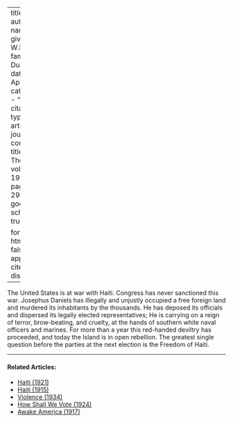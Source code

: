 
---
title: 'Haiti'
author:
  - name:
      given: W.E.B.
      family: Du Bois
date: Apr. 1920
categories: 
  - ""
citation: 
  type: article-journal
  container-title: The Crisis
  volume: 19
  issue: 6
  page: 297-298
google-scholar: true

format:
  html:
    toc: false
    appendix-cite-as: display
---



The United States is at war with Haiti. Congress has never
sanctioned this war. Josephus Daniels has illegally and unjustly
occupied a free foreign
land and murdered its inhabitants by the thousands. He has deposed its
officials and dispersed its legally elected representatives; He is
carrying on a reign of terror, brow-beating, and cruelty, at the hands
of southern white naval officers and marines. For more than a year this
red-handed deviltry has proceeded, and today the Island is in open
rebellion. The greatest single question before the parties at the next
election is the Freedom of Haiti.

<!-- Similar articles start here -->
<div  class="clear-wrap"></div>
<hr>
#### Related Articles:

* [Haiti (1921)](/Volumes/22/06/haiti.html)
* [Haiti (1915)](/Volumes/11/02/haiti.html)
* [Violence (1934)](/Volumes/41/05/violence.html)
* [How Shall We Vote (1924)](/Volumes/29/01/how_shall_we_vote.html)
* [Awake America (1917)](/Volumes/14/05/awake_america.html)

<!-- Similar articles end here -->